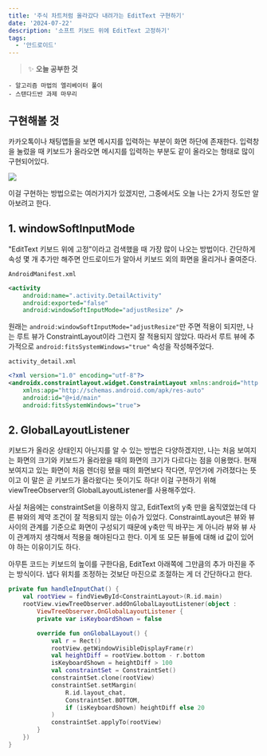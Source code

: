 ```yaml
---
title: '주식 차트처럼 올라갔다 내려가는 EditText 구현하기'
date: '2024-07-22'
description: '소프트 키보드 위에 EditText 고정하기'
tags:
  - '안드로이드'
---
```


> ✨ **오늘 공부한 것**
>
```
- 알고리즘 마법의 엘리베이터 풀이
- 스탠다드반 과제 마무리
```
>

## 구현해볼 것

카카오톡이나 채팅앱들을 보면 메시지를 입력하는 부분이 화면 하단에 존재한다. 입력창을 눌렀을 때 키보드가 올라오면 메시지를 입력하는 부분도 같이 올라오는 형태로 많이 구현되어있다. 

![](/posts/etc/today-i-learned/2024-07-22.gif)
  
이걸 구현하는 방법으로는 여러가지가 있겠지만, 그중에서도 오늘 나는 2가지 정도만 알아보려고 한다.

  
## 1. windowSoftInputMode

"EditText 키보드 위에 고정"이라고 검색했을 때 가장 많이 나오는 방법이다. 간단하게 속성 몇 개 추가만 해주면 안드로이드가 알아서 키보드 외의 화면을 올리거나 줄여준다. 

`AndroidManifest.xml`
```xml
<activity
    android:name=".activity.DetailActivity"
    android:exported="false"
    android:windowSoftInputMode="adjustResize" />
```

원래는 `android:windowSoftInputMode="adjustResize"`만 주면 적용이 되지만, 나는 루트 뷰가 ConstraintLayout이라 그런지 잘 적용되지 않았다. 따라서 루트 뷰에 추가적으로 `android:fitsSystemWindows="true"` 속성을 작성해주었다. 

`activity_detail.xml`
```xml
<?xml version="1.0" encoding="utf-8"?>
<androidx.constraintlayout.widget.ConstraintLayout xmlns:android="http://schemas.android.com/apk/res/android"
    xmlns:app="http://schemas.android.com/apk/res-auto"
    android:id="@+id/main"
    android:fitsSystemWindows="true">
```

## 2. GlobalLayoutListener

키보드가 올라온 상태인지 아닌지를 알 수 있는 방법은 다양하겠지만, 나는 처음 보여지는 화면의 크기와 키보드가 올라왔을 때의 화면의 크기가 다르다는 점을 이용했다. 현재 보여지고 있는 화면이 처음 렌더링 됐을 때의 화면보다 작다면, 무언가에 가려졌다는 뜻이고 이 말은 곧 키보드가 올라왔다는 뜻이기도 하다! 이걸 구현하기 위해 viewTreeObserver의 GlobalLayoutListener를 사용해주었다. 

사실 처음에는 constraintSet을 이용하지 않고, EditText의 y축 만을 움직였었는데 다른 뷰와의 제약 조건이 잘 적용되지 않는 이슈가 있었다. ConstraintLayout은 뷰와 뷰 사이의 관계를 기준으로 화면이 구성되기 때문에 y축만 띡 바꾸는 게 아니라 뷰와 뷰 사이 관계까지 생각해서 적용을 해야된다고 한다. 이게 또 모든 뷰들에 대해 id 값이 있어야 하는 이유이기도 하다. 

아무튼 코드는 키보드의 높이를 구한다음, EditText 아래쪽에 그만큼의 추가 마진을 주는 방식이다. 냅다 위치를 조정하는 것보단 마진으로 조절하는 게 더 간단하다고 한다.   

```kotlin
private fun handleInputChat() {
    val rootView = findViewById<ConstraintLayout>(R.id.main)
    rootView.viewTreeObserver.addOnGlobalLayoutListener(object :
        ViewTreeObserver.OnGlobalLayoutListener {
        private var isKeyboardShown = false

        override fun onGlobalLayout() {
            val r = Rect()
            rootView.getWindowVisibleDisplayFrame(r)
            val heightDiff = rootView.bottom - r.bottom
            isKeyboardShown = heightDiff > 100
            val constraintSet = ConstraintSet()
            constraintSet.clone(rootView)
            constraintSet.setMargin(
                R.id.layout_chat,
                ConstraintSet.BOTTOM,
                if (isKeyboardShown) heightDiff else 20
            )
            constraintSet.applyTo(rootView)
        }
    })
}
```


